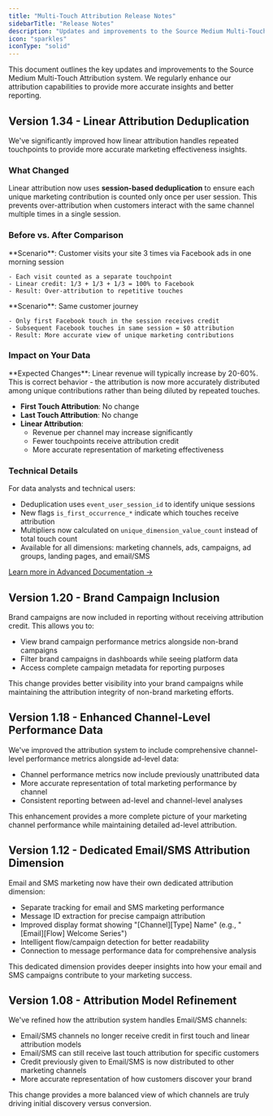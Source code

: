 ```yaml
---
title: "Multi-Touch Attribution Release Notes"
sidebarTitle: "Release Notes"
description: "Updates and improvements to the Source Medium Multi-Touch Attribution system"
icon: "sparkles"
iconType: "solid"
---
```


This document outlines the key updates and improvements to the Source Medium Multi-Touch Attribution system. We regularly enhance our attribution capabilities to provide more accurate insights and better reporting.

## Version 1.34 - Linear Attribution Deduplication

We've significantly improved how linear attribution handles repeated touchpoints to provide more accurate marketing effectiveness insights.

### What Changed

Linear attribution now uses **session-based deduplication** to ensure each unique marketing contribution is counted only once per user session. This prevents over-attribution when customers interact with the same channel multiple times in a single session.

### Before vs. After Comparison

<Tabs>
  <Tab title="Before">
    **Scenario**: Customer visits your site 3 times via Facebook ads in one morning session
    
    - Each visit counted as a separate touchpoint
    - Linear credit: 1/3 + 1/3 + 1/3 = 100% to Facebook
    - Result: Over-attribution to repetitive touches
  </Tab>
  
  <Tab title="After">
    **Scenario**: Same customer journey
    
    - Only first Facebook touch in the session receives credit
    - Subsequent Facebook touches in same session = $0 attribution
    - Result: More accurate view of unique marketing contributions
  </Tab>
</Tabs>

### Impact on Your Data

<Warning>
**Expected Changes**: Linear revenue will typically increase by 20-60%. This is correct behavior - the attribution is now more accurately distributed among unique contributions rather than being diluted by repeated touches.
</Warning>

- **First Touch Attribution**: No change
- **Last Touch Attribution**: No change  
- **Linear Attribution**: 
  - Revenue per channel may increase significantly
  - Fewer touchpoints receive attribution credit
  - More accurate representation of marketing effectiveness

### Technical Details

For data analysts and technical users:

- Deduplication uses `event_user_session_id` to identify unique sessions
- New flags `is_first_occurrence_*` indicate which touches receive attribution
- Multipliers now calculated on `unique_dimension_value_count` instead of total touch count
- Available for all dimensions: marketing channels, ads, campaigns, ad groups, landing pages, and email/SMS

[Learn more in Advanced Documentation →](/mta/mta-advanced-documentation#linear-attribution-deduplication)

## Version 1.20 - Brand Campaign Inclusion

Brand campaigns are now included in reporting without receiving attribution credit. This allows you to:

- View brand campaign performance metrics alongside non-brand campaigns
- Filter brand campaigns in dashboards while seeing platform data
- Access complete campaign metadata for reporting purposes

This change provides better visibility into your brand campaigns while maintaining the attribution integrity of non-brand marketing efforts.

## Version 1.18 - Enhanced Channel-Level Performance Data

We've improved the attribution system to include comprehensive channel-level performance metrics alongside ad-level data:

- Channel performance metrics now include previously unattributed data
- More accurate representation of total marketing performance by channel
- Consistent reporting between ad-level and channel-level analyses

This enhancement provides a more complete picture of your marketing channel performance while maintaining detailed ad-level attribution.

## Version 1.12 - Dedicated Email/SMS Attribution Dimension

Email and SMS marketing now have their own dedicated attribution dimension:

- Separate tracking for email and SMS marketing performance
- Message ID extraction for precise campaign attribution
- Improved display format showing "[Channel][Type] Name" (e.g., "[Email][Flow] Welcome Series")
- Intelligent flow/campaign detection for better readability
- Connection to message performance data for comprehensive analysis

This dedicated dimension provides deeper insights into how your email and SMS campaigns contribute to your marketing success.

## Version 1.08 - Attribution Model Refinement

We've refined how the attribution system handles Email/SMS channels:

- Email/SMS channels no longer receive credit in first touch and linear attribution models
- Email/SMS can still receive last touch attribution for specific customers
- Credit previously given to Email/SMS is now distributed to other marketing channels
- More accurate representation of how customers discover your brand

This change provides a more balanced view of which channels are truly driving initial discovery versus conversion. 